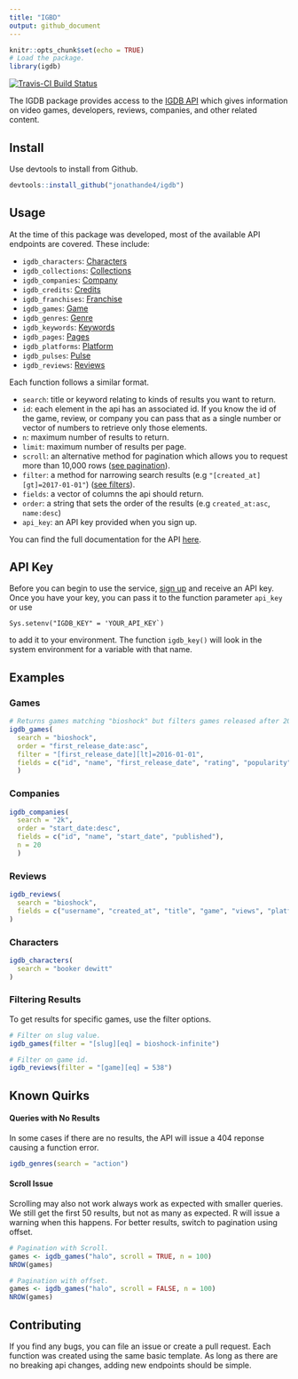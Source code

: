```yaml
---
title: "IGBD"
output: github_document
---
```


```r
knitr::opts_chunk$set(echo = TRUE)
# Load the package.
library(igdb)
```


[![Travis-CI Build Status](https://travis-ci.org/jonathande4/igdb.svg?branch=master)](https://travis-ci.org/jonathande4/igdb)

The IGDB package provides access to the [IGDB API](https://api.igdb.com/) which gives information on video games, developers, reviews, companies, and other related content.

## Install

Use devtools to install from Github.

```r
devtools::install_github("jonathande4/igdb")
```

## Usage

At the time of this package was developed, most of the available API endpoints are covered. These include:

* `igdb_characters`: [Characters](https://igdb.github.io/api/endpoints/character/)
* `igdb_collections`: [Collections](https://igdb.github.io/api/endpoints/collection/)
* `igdb_companies`: [Company](https://igdb.github.io/api/endpoints/company/)
* `igdb_credits`: [Credits](https://igdb.github.io/api/endpoints/credit/)
* `igdb_franchises`: [Franchise](https://igdb.github.io/api/endpoints/franchise/)
* `igdb_games`: [Game](https://igdb.github.io/api/endpoints/game/)
* `igdb_genres`: [Genre](https://igdb.github.io/api/endpoints/genre/)
* `igdb_keywords`: [Keywords](https://igdb.github.io/api/endpoints/keyword/)
* `igdb_pages`: [Pages](https://igdb.github.io/api/endpoints/page/)
* `igdb_platforms`: [Platform](https://igdb.github.io/api/endpoints/platform/)
* `igdb_pulses`: [Pulse](https://igdb.github.io/api/endpoints/pulse/)
* `igdb_reviews`: [Reviews](https://igdb.github.io/api/endpoints/review/)

Each function follows a similar format.

* `search`: title or keyword relating to kinds of results you want to return.
* `id`: each element in the api has an associated id. If you know the id of the game, review, or company you can pass that as a single number or vector of numbers to retrieve only those elements.
* `n`: maximum number of results to return.
* `limit`: maximum number of results per page.
* `scroll`: an alternative method for pagination which allows you to request more than 10,000 rows ([see pagination](https://igdb.github.io/api/references/pagination/)).
* `filter`: a method for narrowing search results (e.g `"[created_at][gt]=2017-01-01"`) ([see filters](https://igdb.github.io/api/references/filters/)).
* `fields`: a vector of columns the api should return.
* `order`: a string that sets the order of the results (e.g `created_at:asc`, `name:desc`)
* `api_key`: an API key provided when you sign up.

You can find the full documentation for the API [here](https://igdb.github.io/api/about/welcome/).

## API Key

Before you can begin to use the service, [sign up](https://api.igdb.com/signup) and receive an API key. Once you have your key, you can pass it to the function parameter `api_key` or use

```
Sys.setenv("IGDB_KEY" = 'YOUR_API_KEY`)
```

to add it to your environment. The function `igdb_key()` will look in the system environment for a variable with that name.

## Examples

### Games

```r
# Returns games matching "bioshock" but filters games released after 2015.
igdb_games(
  search = "bioshock",
  order = "first_release_date:asc",
  filter = "[first_release_date][lt]=2016-01-01",
  fields = c("id", "name", "first_release_date", "rating", "popularity")
  )
```

### Companies

```r
igdb_companies(
  search = "2k",
  order = "start_date:desc",
  fields = c("id", "name", "start_date", "published"),
  n = 20
  )
```

### Reviews

```r
igdb_reviews(
  search = "bioshock",
  fields = c("username", "created_at", "title", "game", "views", "platform")
)
```


### Characters

```r
igdb_characters(
  search = "booker dewitt"
)
```

### Filtering Results

To get results for specific games, use the filter options.

```r
# Filter on slug value.
igdb_games(filter = "[slug][eq] = bioshock-infinite")

# Filter on game id.
igdb_reviews(filter = "[game][eq] = 538")
```

## Known Quirks

#### Queries with No Results

In some cases if there are no results, the API will issue a 404 reponse causing a function error.

```r
igdb_genres(search = "action")
```

#### Scroll Issue

Scrolling may also not work always work as expected with smaller queries. We still get the first 50 results, but not as many as expected. R will issue a warning when this happens. For better results, switch to pagination using offset.

```r
# Pagination with Scroll.
games <- igdb_games("halo", scroll = TRUE, n = 100)
NROW(games)

# Pagination with offset.
games <- igdb_games("halo", scroll = FALSE, n = 100)
NROW(games)
```


## Contributing

If you find any bugs, you can file an issue or create a pull request. Each function was created using the same basic template. As long as there are no breaking api changes, adding new endpoints should be simple.
